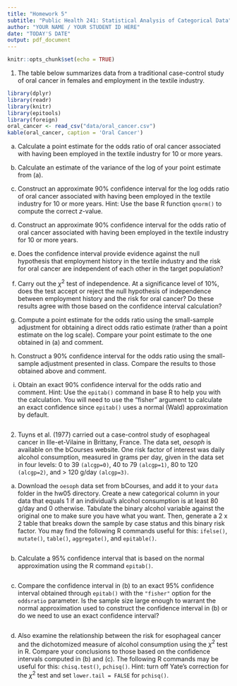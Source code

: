```yaml
---
title: "Homework 5"
subtitle: "Public Health 241: Statistical Analysis of Categorical Data"
author: "YOUR NAME / YOUR STUDENT ID HERE"
date: "TODAY'S DATE"
output: pdf_document
---
```


```r
knitr::opts_chunk$set(echo = TRUE)
```

1. The table below summarizes data from a traditional case-control study of oral cancer in females and employment in the textile industry.

```r
library(dplyr)
library(readr)
library(knitr)
library(epitools)
library(foreign)
oral_cancer <- read_csv("data/oral_cancer.csv")
kable(oral_cancer, caption = 'Oral Cancer')
```

(a) Calculate a point estimate for the odds ratio of oral cancer associated with having been employed in the textile industry for 10 or more years.
\vspace{200pt}

(b) Calculate an estimate of the variance of the log of your point estimate from (a).
\newpage

(c) Construct an approximate 90% confidence interval for the log odds ratio of oral cancer associated with having been employed in the  textile industry for 10 or more years. Hint: Use the base R function `qnorm()` to compute the correct $z$-value. 
\vspace{200pt}

(d) Construct an approximate 90% confidence interval for the odds ratio of oral cancer associated with having been employed in the textile industry for 10 or more years.
\vspace{200pt}

(e) Does the confidence interval provide evidence against the null hypothesis that employment history in the textile industry and the risk for oral cancer are independent of each other in the target population?
\newpage

(f) Carry out the $\chi^2$ test of independence. At a significance level of 10%, does the test accept or reject the null hypothesis of independence between employment history and the risk for oral cancer? Do these results agree with those based on the confidence interval calculation?
\vspace{200pt}

(g) Compute a point estimate for the odds ratio using the small-sample adjustment for obtaining a direct odds ratio estimate (rather than a point estimate on the log scale). Compare your point estimate to the one obtained in (a) and comment.
\vspace{200pt}

(h) Construct a 90% confidence interval for the odds ratio using the small-sample adjustment presented in class. Compare the results to those obtained above and comment.
\newpage

(i) Obtain an exact 90% confidence interval for the odds ratio and comment. Hint: Use the `epitab()` command in base R to help you with the calculation. You will need to use the "fisher" argument to calculate an exact confidence since `epitab()` uses a normal (Wald) approximation by default.
\vspace{180pt}

```r

```

2. Tuyns et al. (1977) carried out a case-control study of esophageal cancer in Ille-et-Vilaine in Brittany, France. The data set, _oesoph_ is available on the bCourses website. One risk factor of interest was daily alcohol consumption, measured in grams per day, given in the data set in four levels: 0 to 39 `(alcgp=0)`, 40 to 79 `(alcgp=1)`, 80 to 120 `(alcgp=2)`, and > 120 g/day `(alcgp=3)`.

(a) Download the `oesoph` data set from bCourses, and add it to your `data` folder in the hw05 directory. Create a new categorical column in your data that equals 1 if an individual's alcohol consumption is at least 80 g/day and 0 otherwise. Tabulate the binary alcohol variable against the original one to make sure you have what you want. Then, generate a 2 x 2 table that breaks down the sample by case status and this binary risk factor. You may find the following R commands useful for this: `ifelse()`, `mutate()`, `table()`, `aggregate()`, and `epitable()`.
\vspace{150pt}


```r

```


(b) Calculate a 95% confidence interval that is based on the normal approximation using the R command `epitab()`.
\newpage

```r

```

(c) Compare the confidence interval in (b) to an exact 95% confidence interval obtained through `epitab()` with the `"fisher"` option for the `oddsratio` parameter. Is the sample size large enough to warrant the normal approximation used to construct the confidence interval in (b) or do we need to use an exact confidence interval?
\vspace{200pt}

```r

```

(d) Also examine the relationship between the risk for esophageal cancer and the dichotomized measure of alcohol consumption using the $\chi^2$ test in R. Compare your conclusions to those based on the confidence intervals computed in (b) and (c). The following R commands may be useful for this: `chisq.test()`, `pchisq()`. Hint: turn off Yate's correction for the $\chi^2$ test and set `lower.tail = FALSE` for `pchisq()`.
```r

```



